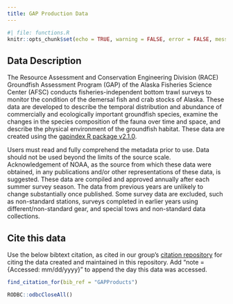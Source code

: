 ```yaml
---
title: GAP Production Data
---
```


```r
#| file: functions.R
knitr::opts_chunk$set(echo = TRUE, warning = FALSE, error = FALSE, message = FALSE, eval = TRUE, comment = FALSE)
```

## Data Description

The Resource Assessment and Conservation Engineering Division (RACE) Groundfish Assessment Program (GAP) of the Alaska Fisheries Science Center (AFSC) conducts fisheries-independent bottom trawl surveys to monitor the condition of the demersal fish and crab stocks of Alaska. These data are developed to describe the temporal distribution and abundance of commercially and ecologically important groundfish species, examine the changes in the species composition of the fauna over time and space, and describe the physical environment of the groundfish habitat. These data are created using the [gapindex R package v2.1.0](https://afsc-gap-products.github.io/gapindex/index.html). 

Users must read and fully comprehend the metadata prior to use. Data should not be used beyond the limits of the source scale. Acknowledgement of NOAA, as the source from which these data were obtained, in any publications and/or other representations of these data, is suggested. These data are compiled and approved annually after each summer survey season. The data from previous years are unlikely to change substantially once published. Some survey data are excluded, such as non-standard stations, surveys completed in earlier years using different/non-standard gear, and special tows and non-standard data collections.

## Cite this data

Use the below bibtext citation, as cited in our group's [citation repository](https://github.com/afsc-gap-products/citations/blob/main/cite/bibliography.bib) for citing the data created and maintained in this repository. Add "note = {Accessed: mm/dd/yyyy}" to append the day this data was accessed. 

```r
find_citation_for(bib_ref = "GAPProducts")
```

```r
RODBC::odbcCloseAll()
```


